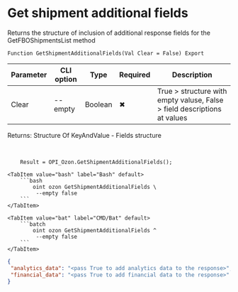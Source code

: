 ﻿---
sidebar_position: 7
description:  Returns the structure of inclusion of additional response fields for the GetFBOShipmentsList methodСтраницы
keywords: [1C, 1С, 1С:Enterprise, 1С:Enterprise 8.3, API, Integration, Services, Exchange, OneScript, CLI, Ozon]
---


# Get shipment additional fields
 Returns the structure of inclusion of additional response fields for the GetFBOShipmentsList method



`Function GetShipmentAdditionalFields(Val Clear = False) Export`

  | Parameter | CLI option | Type | Required | Description |
  |-|-|-|-|-|
  | Clear | --empty | Boolean | &#x2716; | True > structure with empty valuse, False > field descriptions at values |

  
  Returns:  Structure Of KeyAndValue - Fields structure

<br/>




```bsl title="1C:Enterprise/OneScript code example"
    Result = OPI_Ozon.GetShipmentAdditionalFields();
```
 

 <Tabs>
  
    <TabItem value="bash" label="Bash" default>
        ```bash
            oint ozon GetShipmentAdditionalFields \
             --empty false
        ```
    </TabItem>
  
    <TabItem value="bat" label="CMD/Bat" default>
        ```batch
            oint ozon GetShipmentAdditionalFields ^
             --empty false
        ```
    </TabItem>
</Tabs>


```json title="Result"
{
 "analytics_data": "<pass True to add analytics data to the response>",
 "financial_data": "<pass True to add financial data to the response>"
}
```
